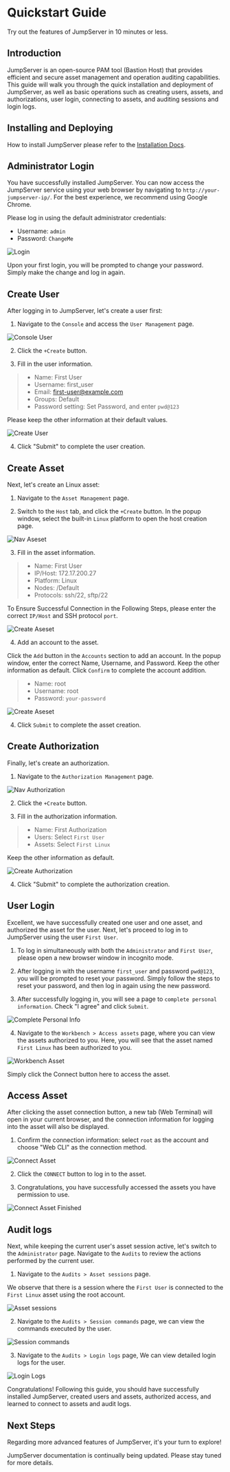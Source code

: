 # Quickstart Guide

Try out the features of JumpServer in 10 minutes or less.

## Introduction

JumpServer is an open-source PAM tool (Bastion Host) that provides efficient and secure asset management and operation auditing capabilities. This guide will walk you through the quick installation and deployment of JumpServer, as well as basic operations such as creating users, assets, and authorizations, user login, connecting to assets, and auditing sessions and login logs.


## Installing and Deploying

How to install JumpServer please refer to the [Installation Docs](/docs/installation).


## Administrator Login

You have successfully installed JumpServer. You can now access the JumpServer service using your web browser by navigating to `http://your-jumpserver-ip/`. For the best experience, we recommend using Google Chrome.

Please log in using the default administrator credentials:
- Username: `admin`
- Password: `ChangeMe`

![Login](/images/docs/quickstart/login.png)

Upon your first login, you will be prompted to change your password. Simply make the change and log in again.

## Create User

After logging in to JumpServer, let's create a user first:

1. Navigate to the `Console` and access the `User Management` page.

![Console User](/images/docs/quickstart/console-user.png)

2. Click the `+Create` button.

3. Fill in the user information.

> - Name: First User
> - Username: first_user
> - Email: first-user@example.com
> - Groups: Default
> - Password setting: Set Password, and enter `pwd@123`

Please keep the other information at their default values.

![Create User](/images/docs/quickstart/create-user.png)

4. Click "Submit" to complete the user creation.


## Create Asset

Next, let's create an Linux asset:

1. Navigate to the `Asset Management` page.

2. Switch to the `Host` tab, and click the `+Create` button. In the popup window, select the built-in `Linux` platform to open the host creation page.

![Nav Aseset](/images/docs/quickstart/nav-assets.png)

3. Fill in the asset information.

> - Name: First User
> - IP/Host: 172.17.200.27
> - Platform: Linux
> - Nodes: /Default
> - Protocols: ssh/22, sftp/22

To Ensure Successful Connection in the Following Steps, please enter the correct `IP/Host` and SSH protocol `port`.

![Create Aseset](/images/docs/quickstart/create-asset.png)

4. Add an account to the asset.

Click the `Add` button in the `Accounts` section to add an account. In the popup window, enter the correct Name, Username, and Password. Keep the other information as default.  Click `Confirm` to complete the account addition.

> - Name: root
> - Username: root
> - Password: `your-password`

![Create Aseset](/images/docs/quickstart/create-asset-add-account.png)

4. Click `Submit` to complete the asset creation.

## Create Authorization

Finally, let's create an authorization.

1. Navigate to the `Authorization Management` page.

![Nav Authorization](/images/docs/quickstart/nav-authorization.png)

2. Click the `+Create` button.

3. Fill in the authorization information.

> - Name: First Authorization
> - Users: Select `First User`
> - Assets: Select `First Linux`

Keep the other information as default.

![Create Authorization](/images/docs/quickstart/create-authorization.png)


4. Click "Submit" to complete the authorization creation.

## User Login

Excellent, we have successfully created one user and one asset, and authorized the asset for the user. Next, let's proceed to log in to JumpServer using the user `First User`.

1. To log in simultaneously with both the `Administrator` and `First User`, please open a new browser window in incognito mode.

2. After logging in with the username `first_user` and password `pwd@123`, you will be prompted to reset your password. Simply follow the steps to reset your password, and then log in again using the new password.

3. After successfully logging in, you will see a page to `complete personal information`. Check "I agree" and click `Submit`.

![Complete Personal Info](/images/docs/quickstart/complete-personal-info.png)

4. Navigate to the `Workbench > Access assets` page, where you can view the assets authorized to you. Here, you will see that the asset named `First Linux` has been authorized to you. 

![Workbench Asset](/images/docs/quickstart/workbench-assets.png)

Simply click the Connect button here to access the asset.

## Access Asset

After clicking the asset connection button, a new tab (Web Terminal) will open in your current browser, and the connection information for logging into the asset will also be displayed.

1. Confirm the connection information: select `root` as the account and choose "Web CLI" as the connection method.

![Connect Asset](/images/docs/quickstart/connect-asset.png)

2. Click the `CONNECT` button to log in to the asset.

3. Congratulations, you have successfully accessed the assets you have permission to use.

![Connect Asset Finished](/images/docs/quickstart/connect-asset-finished.png)

## Audit logs

Next, while keeping the current user's asset session active, let's switch to the `Administrator` page. Navigate to the `Audits` to review the actions performed by the current user.

1. Navigate to the `Audits > Asset sessions` page.

We observe that there is a session where the `First User` is connected to the `First Linux` asset using the root account.

![Asset sessions](/images/docs/quickstart/asset-sessions.png)


2. Navigate to the `Audits > Session commands` page, we can view the commands executed by the user.

![Session commands](/images/docs/quickstart/session-commands.png)

3. Navigate to the `Audits > Login logs` page, We can view detailed login logs for the user.

![Login Logs](/images/docs/quickstart/login-logs.png)

Congratulations! Following this guide, you should have successfully installed JumpServer, created users and assets, authorized access, and learned to connect to assets and audit logs.

## Next Steps

Regarding more advanced features of JumpServer, it's your turn to explore!

JumpServer documentation is continually being updated. Please stay tuned for more details.
